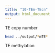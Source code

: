 ```yaml
---
title: "10-TEm-TEcn"
output: html_document
---
```



TE copy number

```bash
head ../output/*mTE*
```

TE methylation

